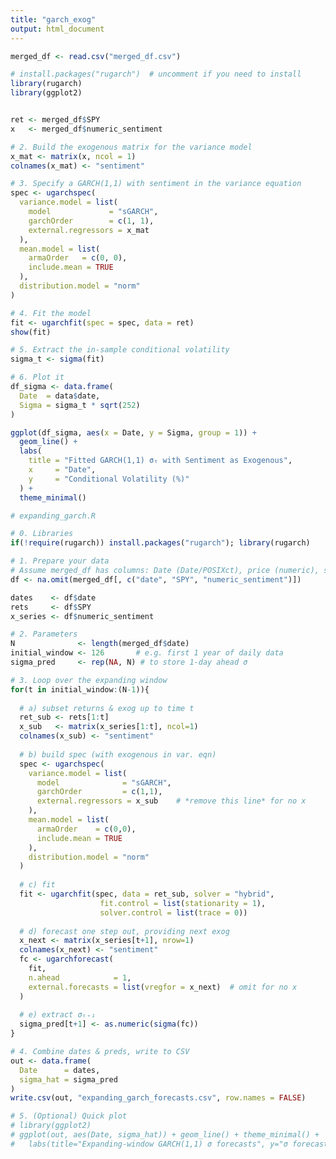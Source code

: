 ```yaml
---
title: "garch_exog"
output: html_document
---
```


```r
merged_df <- read.csv("merged_df.csv")

# install.packages("rugarch")  # uncomment if you need to install
library(rugarch)
library(ggplot2)


ret <- merged_df$SPY
x   <- merged_df$numeric_sentiment

# 2. Build the exogenous matrix for the variance model
x_mat <- matrix(x, ncol = 1)
colnames(x_mat) <- "sentiment"

# 3. Specify a GARCH(1,1) with sentiment in the variance equation
spec <- ugarchspec(
  variance.model = list(
    model             = "sGARCH",
    garchOrder        = c(1, 1),
    external.regressors = x_mat
  ),
  mean.model = list(
    armaOrder   = c(0, 0),
    include.mean = TRUE
  ),
  distribution.model = "norm"
)

# 4. Fit the model
fit <- ugarchfit(spec = spec, data = ret)
show(fit)

# 5. Extract the in‐sample conditional volatility
sigma_t <- sigma(fit)

# 6. Plot it
df_sigma <- data.frame(
  Date  = data$date,
  Sigma = sigma_t * sqrt(252)
)

ggplot(df_sigma, aes(x = Date, y = Sigma, group = 1)) +
  geom_line() +
  labs(
    title = "Fitted GARCH(1,1) σₜ with Sentiment as Exogenous",
    x     = "Date",
    y     = "Conditional Volatility (%)"
  ) +
  theme_minimal()

```

```r
# expanding_garch.R

# 0. Libraries
if(!require(rugarch)) install.packages("rugarch"); library(rugarch)

# 1. Prepare your data
# Assume merged_df has columns: Date (Date/POSIXct), price (numeric), sentiment (numeric)
df <- na.omit(merged_df[, c("date", "SPY", "numeric_sentiment")])

dates    <- df$date
rets     <- df$SPY
x_series <- df$numeric_sentiment

# 2. Parameters
N              <- length(merged_df$date)
initial_window <- 126       # e.g. first 1 year of daily data
sigma_pred     <- rep(NA, N) # to store 1-day ahead σ

# 3. Loop over the expanding window
for(t in initial_window:(N-1)){
  
  # a) subset returns & exog up to time t
  ret_sub <- rets[1:t]
  x_sub   <- matrix(x_series[1:t], ncol=1)
  colnames(x_sub) <- "sentiment"
  
  # b) build spec (with exogenous in var. eqn)
  spec <- ugarchspec(
    variance.model = list(
      model              = "sGARCH",
      garchOrder         = c(1,1),
      external.regressors = x_sub    # *remove this line* for no x
    ),
    mean.model = list(
      armaOrder    = c(0,0),
      include.mean = TRUE
    ),
    distribution.model = "norm"
  )
  
  # c) fit
  fit <- ugarchfit(spec, data = ret_sub, solver = "hybrid", 
                    fit.control = list(stationarity = 1), 
                    solver.control = list(trace = 0))
  
  # d) forecast one step out, providing next exog
  x_next <- matrix(x_series[t+1], nrow=1)
  colnames(x_next) <- "sentiment"
  fc <- ugarchforecast(
    fit,
    n.ahead            = 1,
    external.forecasts = list(vregfor = x_next)  # omit for no x
  )
  
  # e) extract σₜ₊₁
  sigma_pred[t+1] <- as.numeric(sigma(fc))
}

# 4. Combine dates & preds, write to CSV
out <- data.frame(
  Date      = dates,
  sigma_hat = sigma_pred
)
write.csv(out, "expanding_garch_forecasts.csv", row.names = FALSE)

# 5. (Optional) Quick plot
# library(ggplot2)
# ggplot(out, aes(Date, sigma_hat)) + geom_line() + theme_minimal() +
#   labs(title="Expanding-window GARCH(1,1) σ forecasts", y="σ forecast (%)")

```

